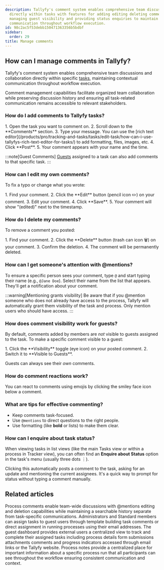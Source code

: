 ```yaml
---
description: Tallyfy's comment system enables comprehensive team discussions and collaboration
  directly within tasks with features for adding editing deleting comments using @mentions
  managing guest visibility and providing status enquiries to maintain contextual
  communication throughout workflow execution.
id: 98c2ac5f53debb150471363356b5bdbf
sidebar:
  order: 29
title: Manage comments
---
```



## How can I manage comments in Tallyfy?

Tallyfy's comment system enables comprehensive team discussions and collaboration directly within specific [tasks](/products/pro/tracking-and-tasks/tasks/), maintaining contextual communication throughout workflow execution.

Comment management capabilities facilitate organized team collaboration while preserving discussion history and ensuring all task-related communication remains accessible to relevant stakeholders.

### How do I add comments to Tallyfy tasks?

<Steps>
1. Open the task you want to comment on.
2. Scroll down to the **Comments** section.
3. Type your message. You can use the [rich text editor](/products/pro/tracking-and-tasks/tasks/edit-task/how-can-i-use-tallyfys-rich-text-editor-for-tasks/) to add formatting, files, images, etc.
4. Click **Post**.
5. Your comment appears with your name and the time.
</Steps>

:::note[Guest Comments]
[Guests](/products/pro/documenting/guests/) assigned to a task can also add comments to that specific task.
:::

### How can I edit my own comments?

To fix a typo or change what you wrote:

<Steps>
1. Find your comment.
2. Click the **Edit** button (pencil icon ✏️) on your comment.
3. Edit your comment.
4. Click **Save**.
5. Your comment will show "(edited)" next to the timestamp.
</Steps>

### How do I delete my comments?

To remove a comment you posted:

<Steps>
1. Find your comment.
2. Click the **Delete** button (trash can icon 🗑️) on your comment.
3. Confirm the deletion.
4. The comment will be permanently deleted.
</Steps>

### How can I get someone's attention with @mentions?

To ensure a specific person sees your comment, type `@` and start typing their name (e.g., `@Jane Doe`). Select their name from the list that appears. They'll get a notification about your comment.

:::warning[Mentioning grants visibility]
Be aware that if you @mention someone who does not already have access to the process, Tallyfy will automatically grant them visibility of the task and process. Only mention users who should have access.
:::

### How does comment visibility work for guests?

By default, comments added by members are *not* visible to guests assigned to the task. To make a specific comment visible to a guest:

<Steps>
1.  Click the **Visibility** toggle (eye icon) on your posted comment.
2.  Switch it to **Visible to Guests**.
</Steps>

Guests can always see their *own* comments.

### How do comment reactions work?

You can react to comments using emojis by clicking the smiley face icon below a comment.

### What are tips for effective commenting?

*   Keep comments task-focused.
*   Use `@mentions` to direct questions to the right people.
*   Use formatting (like **bold** or lists) to make them clear.

### How can I enquire about task status?

When viewing tasks in list views (like the main Tasks view or within a process in Tracker view), you can often find an **Enquire about Status** option in the task's menu (usually three dots ⋮).

Clicking this automatically posts a comment to the task, asking for an update and mentioning the current assignees. It's a quick way to prompt for status without typing a comment manually.


## Related articles
<CardGrid>
<LinkTitleCard header="<b>Processes > Commenting processes</b>" href="/products/pro/tracking-and-tasks/processes/how-can-i-manage-comments-in-tallyfy/" > Process comments enable team-wide discussions with @mentions editing and deletion capabilities while maintaining a searchable history separate from task-specific communications. </LinkTitleCard>
<LinkTitleCard header="<b>Guests > Assign tasks to guests</b>" href="/products/pro/documenting/guests/how-can-i-assign-tasks-to-guest-users-in-tallyfy/" > Administrators and Standard members can assign tasks to guest users through template building task comments or direct assignment in running processes using their email addresses. </LinkTitleCard>
<LinkTitleCard header="<b>Guests > The guest view</b>" href="/products/pro/documenting/guests/how-can-guests-monitor-their-processes-on-tallyfy/" > The guest dashboard provides external users a centralized view to track and complete their assigned tasks including process details form submissions attachments comments and progress indicators accessed through email links or the Tallyfy website. </LinkTitleCard>
<LinkTitleCard header="<b>Edit Processes > Add process notes</b>" href="/products/pro/tracking-and-tasks/processes/edit-processes/how-to-add-process-notes/" > Process notes provide a centralized place for important information about a specific process run that all participants can see throughout the workflow ensuring consistent communication and context. </LinkTitleCard>
</CardGrid>